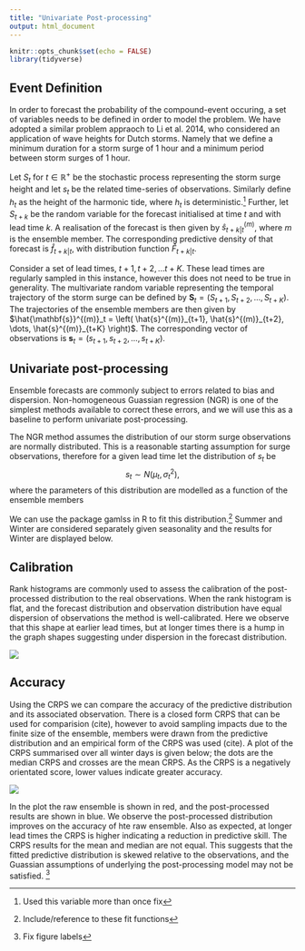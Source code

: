 ```yaml
---
title: "Univariate Post-processing"
output: html_document
---
```


```r
knitr::opts_chunk$set(echo = FALSE)
library(tidyverse)
```

## Event Definition

In order to forecast the probability of the compound-event occuring, a set of variables needs to be defined in order to model the problem. We have adopted a similar problem appraoch to Li et al. 2014, who considered an application of wave heights for Dutch storms. Namely that we define a minimum duration for a storm surge of 1 hour and a minimum period between storm surges of 1 hour.

Let ${S_t}$ for $t \in \mathbb{R}^+$ be the stochastic process representing the storm surge height and let ${s_t}$ be the related time-series of observations. Similarly define ${h_t}$ as the height of the harmonic tide, where ${h_t}$ is deterministic.[^1] Further, let $S_{t+k}$ be the random variable for the forecast initialised at time $t$ and with lead time $k$. A realisation of the forecast is then given by $\hat{s}^{(m)}_{t+k | t}$, where $m$ is the ensemble member. The corresponding predictive density of that forecast is $\hat{f}_{t+k|t}$, with distribution function $\hat{F}_{t+k|t}$. 

Consider a set of lead times, $t + 1,\, t + 2,\, \dots t + K$. These lead times are regularly sampled in this instance, however this does not need to be true in generality. The multivariate random variable  representing the temporal trajectory of the storm surge can be defined by $\mathbf{S}_t = \left( S_{t+1}, S_{t+2}, \dots, S_{t+K} \right)$. The trajectories of the ensemble members are then given by $\hat{\mathbf{s}}^{(m)}_t = \left( \hat{s}^{(m)}_{t+1}, \hat{s}^{(m)}_{t+2}, \dots, \hat{s}^{(m)}_{t+K} \right)$. The corresponding vector of observations is  $\mathbf{s}_t = \left( s_{t+1}, s_{t+2}, \dots, s_{t+K} \right)$. 

<!-- ```{r variables, echo = F} -->
<!-- rv_df <- tribble( -->

<!--   ~rv,  ~var_type, -->
<!--   "S_t", "Stochastic process of the storm surge at time $t$", -->
<!--   "s_t", "Observations of the storm surge at time $t$", -->
<!--   "h_t", "Time series for the harmonic tide at time $t$",  -->
<!--   "D_s", "Duration of the storm surge (positive)", -->
<!--   "M_s", "Maximum surge height corresponding to D_s", -->
<!--   "T_s", "Time the maximum surge height, M_s, occurs", -->
<!--   "D_g", "Duration that the gravity based sluice is not operational", -->
<!--   "T_p", "Minimum period of time the sluice needs to be operational to relieve flood risk", -->
<!--   "M_p", "Minimum period above the threshold to be considered" -->

<!-- ) %>%  -->
<!--   set_names(. , nm = c("Variable Name", "Variable Type")) -->

<!-- knitr::kable(rv_df) -->
<!-- ``` -->

## Univariate post-processing

Ensemble forecasts are commonly subject to errors related to bias and dispersion. Non-homogeneous Guassian regression (NGR) is one of the simplest methods available to correct these errors, and we will use this as a baseline to perform univariate post-processing.  

The NGR method assumes the distribution of our storm surge observations are normally distributed. This is a reasonable starting assumption for surge observations, therefore for a given lead time let the distribution of $s_t$ be
$$ s_t \sim N\left( \mu_t, \sigma^2_t \right), $$
where the parameters of this distribution are modelled as a function of the ensemble members 
\begin{align}
  \mu_t &= a_t + b_t \bar{x}_t \quad & \bar{x}_t &= \dfrac{1}{m}\sum_{k = 1}^m x_{t,k}, \\
  \sigma_t^2 &= c_t + d_t \bar{s}_t^2 \quad & \bar{s}_t^2 &= \dfrac{1}{m}\sum_{k = 1}^m (x_{t,k} - \bar{x}_t)^2.
\end{align}

We can use the package gamlss in R to fit this distribution.[^3]
Summer and Winter are considered separately given seasonality and the results for Winter are displayed below.

## Calibration

Rank histograms are commonly used to assess the calibration of the post-processed distribution to the real observations. When the rank histogram is flat, and the forecast distribution and  observation distribution have equal dispersion of observations the method is well-calibrated. Here we observe that this shape at earlier lead times, but at longer times there is a hump in the graph shapes suggesting under dispersion in the forecast distribution.

![](assets/rank_histograms.png)

<!-- Give a citation for the rank histogam and explain it is averaged over all days -->

## Accuracy

Using the CRPS we can compare the accuracy of the predictive distribution and its associated observation. There is a closed form CRPS that can be used for comparision (cite), however to avoid sampling impacts due to the finite size of the ensemble, members were drawn from the predictive distribution and an empirical form of the CRPS was used (cite). A plot of the CRPS summarised over all winter days is given below; the dots are the median CRPS and crosses are the mean CRPS. As the CRPS is a negatively orientated score, lower values indicate greater accuracy. 

![](assets/CRPS.png)

In the plot the raw ensemble is shown in red, and the post-processed results are shown in blue. We observe the post-processed distribution improves on the accuracy of hte raw ensemble. Also as expected, at longer lead times the CRPS is higher indicating a reduction in predictive skill. The CRPS results for the mean and median are not equal. This suggests that the fitted predictive distribution is skewed relative to the observations, and the Guassian assumptions of underlying the post-processing model may not be satisfied. [^4] 

[^1]: Used this variable more than once fix
[^3]: Include/reference to these fit functions
[^4]: Fix figure labels
